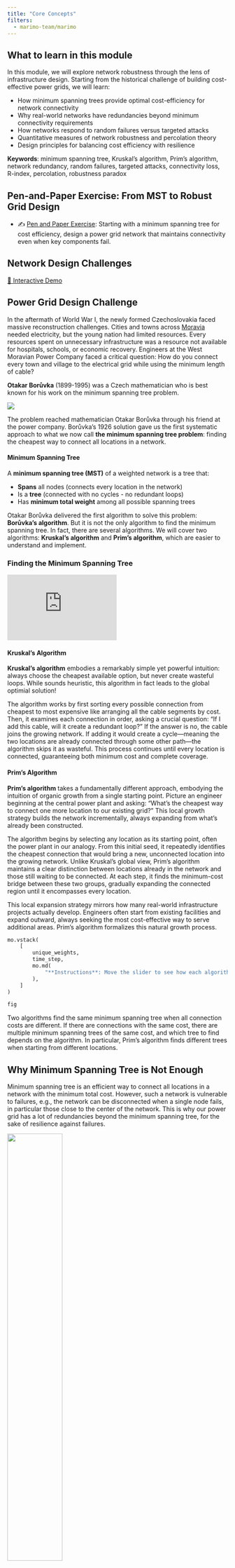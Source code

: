 ```yaml
---
title: "Core Concepts"
filters:
  - marimo-team/marimo
---
```


## What to learn in this module

In this module, we will explore network robustness through the lens of infrastructure design. Starting from the historical challenge of building cost-effective power grids, we will learn:

- How minimum spanning trees provide optimal cost-efficiency for network connectivity
- Why real-world networks have redundancies beyond minimum connectivity requirements
- How networks respond to random failures versus targeted attacks
- Quantitative measures of network robustness and percolation theory
- Design principles for balancing cost efficiency with resilience

**Keywords**: minimum spanning tree, Kruskal's algorithm, Prim's algorithm, network redundancy, random failures, targeted attacks, connectivity loss, R-index, percolation, robustness paradox

## Pen-and-Paper Exercise: From MST to Robust Grid Design

- ✍️ [Pen and Paper Exercise](./pen-and-paper/exercise.pdf): Starting with a minimum spanning tree for cost efficiency, design a power grid network that maintains connectivity even when key components fail.

## Network Design Challenges

[🚀 Interactive Demo](https://skojaku.github.io/adv-net-sci/assets/vis/network-robustness.html)

## Power Grid Design Challenge

In the aftermath of World War I, the newly formed Czechoslovakia faced massive reconstruction challenges. Cities and towns across [Moravia](https://en.wikipedia.org/wiki/Moravia) needed electricity, but the young nation had limited resources. Every resources spent on unnecessary infrastructure was a resource not available for hospitals, schools, or economic recovery. Engineers at the West Moravian Power Company faced a critical question: How do you connect every town and village to the electrical grid while using the minimum length of cable?

::: {.column-margin}
**Otakar Borůvka** (1899-1995) was a Czech mathematician who is best known for his work on the minimum spanning tree problem.

![](https://upload.wikimedia.org/wikipedia/commons/thumb/e/ee/Otakar_Boruvka_1981.jpg/500px-Otakar_Boruvka_1981.jpg)
:::



The problem reached mathematician Otakar Borůvka through his friend at the power company. Borůvka's 1926 solution gave us the first systematic approach to what we now call **the minimum spanning tree problem**: finding the cheapest way to connect all locations in a network.

#### Minimum Spanning Tree

A **minimum spanning tree (MST)** of a weighted network is a tree that:

- **Spans** all nodes (connects every location in the network)
- Is a **tree** (connected with no cycles - no redundant loops)
- Has **minimum total weight** among all possible spanning trees

Otakar Borůvka delivered the first algorithm to solve this problem: **Borůvka's algorithm**. But it is not the only algorithm to find the minimum spanning tree.
In fact, there are several algorithms. We will cover two algorithms: **Kruskal's algorithm** and **Prim's algorithm**, which are easier to understand and implement.

### Finding the Minimum Spanning Tree

::: {.column-margin}
<iframe width="250" height="150" src="https://www.youtube.com/embed/8i2XsxU-VL4?si=UGZH5hgy09Jhsjru" title="YouTube video player" frameborder="0" allow="accelerometer; autoplay; clipboard-write; encrypted-media; gyroscope; picture-in-picture; web-share" referrerpolicy="strict-origin-when-cross-origin" allowfullscreen></iframe>

:::

#### Kruskal's Algorithm

**Kruskal's algorithm** embodies a remarkably simple yet powerful intuition: always choose the cheapest available option, but never create wasteful loops. While sounds heuristic, this algorithm in fact leads to the global optimial solution!

The algorithm works by first sorting every possible connection from cheapest to most expensive like arranging all the cable segments by cost. Then, it examines each connection in order, asking a crucial question: "If I add this cable, will it create a redundant loop?" If the answer is no, the cable joins the growing network. If adding it would create a cycle---meaning the two locations are already connected through some other path---the algorithm skips it as wasteful. This process continues until every location is connected, guaranteeing both minimum cost and complete coverage.

#### Prim's Algorithm

**Prim's algorithm** takes a fundamentally different approach, embodying the intuition of organic growth from a single starting point. Picture an engineer beginning at the central power plant and asking: "What's the cheapest way to connect one more location to our existing grid?" This local growth strategy builds the network incrementally, always expanding from what's already been constructed.

The algorithm begins by selecting any location as its starting point, often the power plant in our analogy. From this initial seed, it repeatedly identifies the cheapest connection that would bring a new, unconnected location into the growing network. Unlike Kruskal's global view, Prim's algorithm maintains a clear distinction between locations already in the network and those still waiting to be connected. At each step, it finds the minimum-cost bridge between these two groups, gradually expanding the connected region until it encompasses every location.

This local expansion strategy mirrors how many real-world infrastructure projects actually develop. Engineers often start from existing facilities and expand outward, always seeking the most cost-effective way to serve additional areas. Prim's algorithm formalizes this natural growth process.

```python {.marimo}
mo.vstack(
    [
        unique_weights,
        time_step,
        mo.md(
            "**Instructions**: Move the slider to see how each algorithm builds the MST step by step."
        ),
    ]
)
```

```python {.marimo}
fig
```




::: {.callout-note}

Two algorithms find the same minimum spanning tree when all connection costs are different. If there are connections with the same cost, there are multiple minimum spanning trees of the same cost, and which tree to find depends on the algorithm. In particular, Prim's algorithm finds different trees when starting from different locations.

:::



## Why Minimum Spanning Tree is Not Enough

Minimum spanning tree is an efficient way to connect all locations in a network with the minimum total cost. However, such a network is vulnerable to failures, e.g., the network can be disconnected when a single node fails, in particular those close to the center of the network. This is why our power grid has a lot of redundancies beyond the minimum spanning tree, for the sake of resilience against failures.


::: {#fig-us-powe-grid}

![](https://www.geni.org/globalenergy/library/national_energy_grid/united-states-of-america/graphics/UnitedStatesPowerGrid.jpg){width=50%}

This is the power grid of the United States.

:::

### Measuring Network Damage

Not every failure is equal. Some failures are more damaging than others. For example, removing somee nodes in a grid network can be catastrophic, while removing other nodes can be more tolerable.

While there can be many metrics to quantify network damage, we will focus on a purely topological metric: the fraction of nodes remaining in the largest connected component after removal.

$$
\text{Connectivity} = \frac{\text{Size of largest component after removal}}{\text{Original network size}}
$$

![](../figs/single-node-failure.jpg){#fig-single-node-failure fig-alt="The impact of removing a single node varies based on which node is removed."}

The **robustness profile** plots connectivity against the fraction of nodes removed, revealing how networks fragment. Crucially, the shape of this profile depends entirely on the **order** in which nodes are removed - random removal creates one pattern, while strategic targeting creates dramatically different patterns.

![](../figs/robustness-profile.jpg){#fig-multiple-node-failure fig-alt="Robustness profile of a network for a sequential failure of nodes."}

To compare networks with a single metric, we use the **R-index** - the area under this curve:

$$
R = \frac{1}{N} \sum_{k=1}^{N-1} y_k
$$

The robustness index is a measure of how robust a network is to under a sequential failure of nodes. The higher the R-index, the more robust the network is.

Networks can exhibit different robustness profiles under different attack strategies. One form of an attack is a **random failure**, where nodes are removed randomly. Another form of an attack is a **targeted attack**, where nodes are removed strategically.

Random failures are like earthquakes or equipment malfunctions; they strike unpredictably. In power grids, generators might fail due to technical problems. In computer networks, servers might crash randomly.

Even if a network survives random failures beautifully, it might crumble under **targeted attacks**. Adversaries strategically choose which nodes to attack for maximum damage. The most intuitive strategy targets **high-degree nodes** (hubs) first, i.e., like targeting the busiest airports to disrupt air travel.

::: {.column-margin}
The asymmetry between random failures and targeted attacks is one of the most counterintuitive discoveries in network science. A network that seems robust can have hidden vulnerabilities that smart adversaries can exploit.
:::

## Theoretical Framework for Network Robustness

To understand these patterns mathematically, we can view network attacks as the **reverse process of percolation**. **Percolation theory** studies phase transitions in connectivity by asking: as we randomly add nodes to a grid, when does a giant connected component emerge? Network robustness asks the opposite: as we remove nodes, when does the giant component disappear?

::: {.column-margin}
Percolation theory originated in physics to understand how liquids flow through porous materials. The same mathematics explains how networks fragment under node removal - a beautiful example of how physics concepts illuminate network behavior.
:::

```python {.marimo}
p_slider
```

```python {.marimo}
percolation_visualization()
```

::: {.column-margin}
**Percolation vs. Robustness: Two Sides of the Same Coin**

Percolation theory asks: *"Starting from isolation, how many nodes must we connect to form a giant component?"* - increasing connectivity from $p = 0$ to $p = 1$.

Robustness analysis asks: *"Starting from full connectivity, how many nodes must we remove to fragment the network?"* - decreasing connectivity from $p = 1$ to $p = 0$.

These are mathematically equivalent processes, just viewed in opposite directions along the same connectivity parameter.
:::

### The Phase Transition

Imagine a grid where each square randomly becomes a "puddle" with probability $p$. As $p$ increases, something dramatic happens - suddenly, a giant puddle spanning the entire grid appears! This **phase transition** occurs at a critical probability $p_c$. Crucially, the exact timing doesn't matter; only the fraction of nodes present or removed determines connectivity.

```python {.marimo}
p_slider
```

```python {.marimo}
phase_transition_plot()
```


### The Molloy-Reed Criterion

For networks with arbitrary degree distributions, the **Molloy-Reed criterion** determines whether a **giant component** exists - that is, whether the network contains a single large connected component that includes most of the nodes:

$$
\kappa = \frac{\langle k^2 \rangle}{\langle k \rangle} > 2
$$

where $\langle k \rangle$ is the average degree and $\langle k^2 \rangle$ is the average of squared degrees. The ratio $\kappa$ measures **degree heterogeneity** - networks with hubs have high $\kappa$, while degree homogeneous networks have low $\kappa$. When $\kappa > 2$, a giant component forms that dominates the network connectivity. See the Appendix for the proof of the Molloy-Reed criterion.

The Molloy-Reed criterion is a powerful tool to predict the existence of a giant component in a network and allows us to find the critical fraction of nodes that must be **removed** to break the network. This critial fraction depends on the strategy of the attack, along with the degree distribution. For simplicity, let us restrict ourselves into the random failures. For the random failure case, the critical fraction is given by:

$$
f_c = 1 - \frac{1}{\kappa - 1}
$$

The value of $\kappa$ depends on the degree distribution, and below, we showcase two examples of degree distributions.

#### Degree homogeneous network

In case of a degree homogeneous network like a random network considered in the exercise above, the critical fraction is given by:

$$
f_c = 1 - \frac{1}{\langle k \rangle}
$$

given that $\langle k^2 \rangle = \langle k \rangle^2$ and thus $\kappa = \langle k \rangle$. This suggests that the threshold is determined by the average degree $\langle k \rangle$. A large $\langle k \rangle$ results in a larger $f_c$, meaning that the network is more robust against random failures.


#### Degree heterogeneous network

Most real-world networks are degree heterogeneous, i.e., the degree distribution $P(k) \sim k^{-\gamma}$ follows a power law (called *scale-free* network).
The power-law degree distribution has infinite second moment, i.e., $\langle k^2 \rangle = \infty$ and thus $f_c = 1.0$, which means that all nodes must be removed to break the network into disconnected components.
This is the case where the number of nodes is infinite (i.e., so that a node has a very large degree for the degree distribution to be a valid power law). When restricting the maximum degree to be finite, the critical fraction is given by:

$$
f_c =
\begin{cases}
1 - \dfrac{1}{\frac{\gamma-2}{3-\gamma} k_{\text{min}} ^{\gamma-2} k_{\text{max}}^{3-\gamma} -1} & \text{if } 2 < \gamma < 3 \\
1 - \dfrac{1}{\frac{\gamma-2}{\gamma-3} k_{\text{min}} - 1} & \text{if } \gamma > 3 \\
\end{cases}
$$

where $k_{\text{min}}$ and $k_{\text{max}}$ are the minimum and maximum degree, respectively.
The variable $\gamma$ is the exponent of the power law degree distribution, controlling the degree heterogeneity, where a lower $\gamma$ results in a more degree heterogeneous network.

- For regime $2 < \gamma < 3$, the critical threshold $f_c$ is determined by the extreme values of the degree distribution, $k_{\text{min}}$ and $k_{\text{max}}$.
And $f_c \rightarrow 1$ when the maximum degree $k_{\text{max}} \in [k_{\text{min}}, N-1]$ increases.
Notably, in this regime, the maximum degree $k_{\text{max}}$ increases as the network size $N$ increases, and this makes $f_c \rightarrow 1$.

- For regime $\gamma > 3$, the critical threshold $f_c$ is influenced by the minimum degree $k_{\text{min}}$. In contrast to $k_{\text{max}}$, $k_{\text{min}}$ remains constant as the network size $N$ grows. Consequently, the network disintegrates when a finite fraction of its nodes are removed.

```python {.marimo}
chart_fc
```


### Robustness Under Attack

While scale-free networks show remarkable robustness against random failures, they exhibit a fundamental vulnerability to targeted attacks that deliberately target high-degree nodes (hubs). This asymmetry reveals the "Achilles' heel" property of complex networks, where the same structural features that provide robustness against random failures create critical vulnerabilities to strategic attacks.

Rather than removing nodes randomly, an adversary with knowledge of the network structure can systematically remove the highest-degree nodes first, followed by the next highest-degree nodes, and so on. Under this targeted hub removal strategy, scale-free networks fragment rapidly and dramatically. The critical threshold for attacks, $f_c^{\text{attack}}$, is dramatically lower than for random failures. While random failures require $f_c^{\text{random}} \approx 1$ (nearly all nodes must be removed), targeted attacks need only $f_c^{\text{attack}} \ll 1$ (a small fraction of hubs) to fragment the network.

To understand how networks fragment under targeted attacks, we must consider two key effects that occur when the highest-degree nodes are systematically removed. First, the removal of hub nodes changes the maximum degree of the remaining network from $k_{\max}$ to a new lower value $k'_{\max}$. Second, since these removed hubs had many connections, their elimination also removes many links from the network, effectively changing the degree distribution of the surviving nodes.

The mathematical analysis of this process relies on mapping the attack problem back to the random failure framework through careful accounting of these structural changes. When we remove an $f$ fraction of the highest-degree nodes in a scale-free network, the new maximum degree becomes $k'_{\max} = k_{\min} f^{1/(1-\gamma)}$, where the power-law exponent $\gamma$ determines how rapidly the degree sequence declines.

For scale-free networks with degree exponent $\gamma$, the critical attack threshold $f_c$ satisfies:

$$
f_c^{\frac{2-\gamma}{1-\gamma}} = \frac{2 + 2^{-\gamma}}{3-\gamma} k_{\min} \left(f_c^{\frac{3-\gamma}{1-\gamma}} - 1\right)
$$

The fractional exponents $(2-\gamma)/(1-\gamma)$ and $(3-\gamma)/(1-\gamma)$ arise from the power-law degree distribution and determine how quickly the network fragments as hubs are removed. For networks with $\gamma < 3$ (highly heterogeneous degree distributions), these exponents are negative, leading to extremely small values of $f_c$, i.e., meaning just a tiny fraction of hub removal can destroy network connectivity.

This vulnerability has profound real-world implications across multiple domains. Power grids invest heavily in protecting major substations and transmission hubs because their failure could cascade throughout the system. Internet infrastructure includes hub redundancy and protection protocols to maintain connectivity when major routing nodes are compromised. Transportation networks maintain backup routes and alternative pathways when major airports or train stations fail. Even biological systems have evolved protective mechanisms for critical proteins that serve as hubs in cellular networks.

The robustness paradox demonstrates that no single network structure can be optimal against all types of failures. There's always a fundamental trade-off between efficiency, which naturally favors hub-based architectures for optimal resource distribution, and security, which requires redundancy and distributed connectivity to prevent catastrophic failures from targeted attacks.

## Design Principles for Robust Networks

How do we design networks that resist both random failures and targeted attacks? Key principles include:

1. **Balanced Degree Distribution**: Avoid both extreme homogeneity and extreme hub concentration
2. **Multiple Redundant Pathways**: Ensure removing any single node doesn't isolate large portions
3. **Strategic Hub Protection**: In hub-based networks, invest heavily in protecting critical nodes
4. **Hierarchical Design**: Combine local clusters with hub connections and redundant backbones
5. **Adaptive Responses**: Design systems that can reconfigure when attacks are detected

These strategies reflect lessons learned from our historical power grid challenge: moving beyond the minimum spanning tree to create networks that balance efficiency with resilience.


<!--
========================================
Code for the interactive visualizations
========================================
-->


```python {.marimo}
import marimo as mo
import matplotlib.pyplot as plt
import pandas as pd
import numpy as np
from scipy.ndimage import label
from matplotlib.colors import ListedColormap
from scipy.sparse import csr_matrix
from scipy.sparse.csgraph import connected_components

```

```python {.marimo}
# Control for edge weight uniqueness
unique_weights = mo.ui.checkbox(
    label="Use unique edge weights (when unchecked, some edges have same weight)",
    value=True,
)

# Time step slider - fixed to accommodate MST (max 6 edges for 7 nodes)
time_step = mo.ui.slider(
    start=0,
    stop=6,  # Fixed max for power grid (7 nodes = 6 MST edges)
    step=1,
    value=6,  # Start at final state
    label="Algorithm Time Step (0=start, 6=complete MST)",
)
```

```python {.marimo}
def create_power_grid_graph(use_unique_weights=True):
    """Create power grid graph with nodes and edges"""

    # Define nodes with positions
    nodes = {
        "A": (0, 1),
        "B": (1, 2),
        "C": (1, 0),
        "D": (2, 2.5),
        "E": (2, 1.5),
        "F": (2, 0.5),
        "G": (2, -0.5),
    }

    if use_unique_weights:
        # All weights are unique
        edges = [
            ("A", "B", 8),
            ("A", "C", 12),
            ("B", "D", 5),
            ("B", "E", 7),
            ("C", "F", 6),
            ("C", "G", 4),
            ("D", "E", 3),
            ("E", "F", 9),
            ("F", "G", 2),
            ("D", "C", 11),
        ]
    else:
        # Some weights are the same - multiple MSTs possible
        edges = [
            ("A", "B", 8),
            ("A", "C", 12),
            ("B", "D", 5),
            ("B", "E", 7),
            ("C", "F", 6),
            ("C", "G", 4),
            ("D", "E", 3),
            ("E", "F", 11),
            ("F", "G", 2),
            ("D", "C", 11),
        ]

    return nodes, edges


# Create the graph based on current setting
nodes, edges = create_power_grid_graph(unique_weights.value)

def kruskal_algorithm(nodes_dict, edges_list):
    """Kruskal's algorithm implementation without networkx"""

    # Step 1: Sort edges by weight (global perspective)
    sorted_edges = sorted(edges_list, key=lambda x: x[2])

    # Initialize Union-Find data structure
    parent = {}
    rank = {}

    # Initialize all nodes in Union-Find
    for node in nodes_dict:
        parent[node] = node
        rank[node] = 0

    def find(x):
        if parent[x] != x:
            parent[x] = find(parent[x])
        return parent[x]

    def union(x, y):
        px, py = find(x), find(y)
        if px == py:
            return False
        if rank[px] < rank[py]:
            px, py = py, px
        parent[py] = px
        if rank[px] == rank[py]:
            rank[px] += 1
        return True

    mst_edges = []
    steps = []

    for u, v, weight in sorted_edges:
        if union(u, v):
            mst_edges.append((u, v, weight))
            steps.append(
                {
                    "edge": (u, v),
                    "weight": weight,
                    "action": "added",
                    "reason": f"Connects {u} and {v} without creating cycle",
                }
            )

        # Continue until we have a spanning tree OR all edges are processed
        if len(mst_edges) == len(nodes_dict) - 1:
            break

    return mst_edges, steps


def prim_algorithm(nodes_dict, edges_list, start_node="A"):
    """Prim's algorithm implementation without networkx"""

    # Create adjacency list
    adj = {node: [] for node in nodes_dict}
    for u, v, weight in edges_list:
        adj[u].append((v, weight))
        adj[v].append((u, weight))

    visited = {start_node}
    mst_edges = []
    steps = []

    steps.append(
        {
            "node": start_node,
            "action": "start",
            "reason": f"Starting from {start_node}",
        }
    )

    while len(visited) < len(nodes_dict):
        min_weight = float("inf")
        min_edge = None

        # Find cheapest edge from visited to unvisited nodes
        for node in visited:
            for neighbor, weight in adj[node]:
                if neighbor not in visited and weight < min_weight:
                    min_weight = weight
                    min_edge = (node, neighbor, weight)

        if min_edge:
            u, v, weight = min_edge
            visited.add(v)
            mst_edges.append((u, v, weight))
            steps.append(
                {
                    "edge": (u, v),
                    "weight": weight,
                    "action": "added",
                    "reason": f"Cheapest connection from visited set to {v}",
                }
            )

    return mst_edges, steps


# Run both algorithms
kruskal_mst, kruskal_steps = kruskal_algorithm(nodes, edges)
prim_mst, prim_steps = prim_algorithm(nodes, edges)

# Calculate total weights
kruskal_weight = sum(w for _, _, w in kruskal_mst)
prim_weight = sum(w for _, _, w in prim_mst)

# Display algorithm results with current step information
weight_match = "✅ Same" if kruskal_weight == prim_weight else "❌ Different"

# Get current step information
current_step = time_step.value
max_steps = len([s for s in kruskal_steps if s["action"] == "added"])
```

```python {.marimo}
def visualize_both_algorithms():
    """Create side-by-side visualization of both algorithms with time step control"""

    fig, (ax1, ax2) = plt.subplots(1, 2, figsize=(16, 8))

    # Get edges to show up to current time step for each algorithm
    current_step = time_step.value

    # For Kruskal: edges added in order they appear in steps
    kruskal_edges_to_show = []
    for i, step in enumerate(kruskal_steps):
        if i >= current_step:
            break
        if step["action"] == "added":
            u, v = step["edge"]
            weight = step["weight"]
            kruskal_edges_to_show.append((u, v, weight))

    # For Prim: edges added in order they appear in steps
    prim_edges_to_show = []
    for i, step in enumerate(prim_steps[1:], 1):  # Skip the 'start' step
        if i > current_step:
            break
        if step["action"] == "added":
            u, v = step["edge"]
            weight = step["weight"]
            prim_edges_to_show.append((u, v, weight))

    algorithms = [
        (ax1, "Kruskal's Algorithm", kruskal_edges_to_show),
        (ax2, "Prim's Algorithm", prim_edges_to_show),
    ]

    for ax, title, edges_to_show in algorithms:
        ax.clear()
        ax.set_facecolor("white")

        # Draw all possible edges - dashed for unconnected
        mst_edge_set = set((u, v) for u, v, _ in edges_to_show) | set(
            (v, u) for u, v, _ in edges_to_show
        )

        for u, v, weight in edges:
            x1, y1 = nodes[u]
            x2, y2 = nodes[v]

            if (u, v) in mst_edge_set or (v, u) in mst_edge_set:
                # MST edge - solid black line
                ax.plot(
                    [x1, x2],
                    [y1, y2],
                    "black",
                    linewidth=3,
                    solid_capstyle="round",
                )
            else:
                # Non-MST edge - dashed grey line
                ax.plot(
                    [x1, x2],
                    [y1, y2],
                    "grey",
                    linewidth=2,
                    linestyle="--",
                    alpha=0.7,
                )

            # Add edge weight labels with larger font
            mid_x, mid_y = (x1 + x2) / 2, (y1 + y2) / 2
            ax.text(
                mid_x,
                mid_y,
                str(weight),
                fontsize=20,
                bbox=dict(
                    boxstyle="round,pad=0.2", facecolor="white", alpha=0.9
                ),
                ha="center",
                va="center",
                fontweight="bold",
            )

        # Draw nodes - color based on connection status
        connected_nodes = set()
        if "Prim" in title:
            # For Prim, start with node A always connected
            connected_nodes.add("A")
            for u, v, _ in edges_to_show:
                connected_nodes.add(u)
                connected_nodes.add(v)
        else:
            # For Kruskal, find all nodes in connected components
            if edges_to_show:
                # Build Union-Find to determine connected components
                parent = {node: node for node in nodes}

                def find_root(x):
                    if parent[x] != x:
                        parent[x] = find_root(parent[x])
                    return parent[x]

                def union_nodes(x, y):
                    px, py = find_root(x), find_root(y)
                    if px != py:
                        parent[py] = px

                # Apply edges to build connected components
                for u, v, _ in edges_to_show:
                    union_nodes(u, v)

                # Find all nodes connected to any component that has edges
                connected_roots = set()
                for u, v, _ in edges_to_show:
                    connected_roots.add(find_root(u))
                    connected_roots.add(find_root(v))

                for node in nodes:
                    if find_root(node) in connected_roots:
                        connected_nodes.add(node)

        for node, (x, y) in nodes.items():
            color = (
                "#f5cbcc" if node in connected_nodes else "#d0e2f3"
            )  # light red : light blue
            # Draw larger circle with black border
            circle = plt.Circle((x, y), 0.15, color=color, zorder=5)
            ax.add_patch(circle)
            # Add black border
            border_circle = plt.Circle(
                (x, y),
                0.15,
                fill=False,
                edgecolor="black",
                linewidth=2,
                zorder=6,
            )
            ax.add_patch(border_circle)
            # Larger text
            ax.text(
                x,
                y,
                node,
                ha="center",
                va="center",
                fontsize=20,
                fontweight="bold",
                zorder=7,
            )

        # Clean title
        ax.set_title(title, fontsize=22, fontweight="bold", pad=20)
        ax.set_aspect("equal")
        ax.axis("off")

        # Set axis limits with padding
        x_coords = [x for x, y in nodes.values()]
        y_coords = [y for x, y in nodes.values()]
        ax.set_xlim(min(x_coords) - 0.3, max(x_coords) + 0.3)
        ax.set_ylim(min(y_coords) - 0.3, max(y_coords) + 0.3)

    plt.tight_layout()
    return fig


# Create and display the visualization
fig = visualize_both_algorithms()
```



<!---
Code for the percolation visualization
--->


```python {.marimo}
# Create a slider to control the puddle probability
p_slider = mo.ui.slider(
    start=0.0,
    stop=1.0,
    step=0.01,
    value=0.5,
    label="Puddle Probability (p)"
)
```


```python {.marimo}
np.random.seed(42)  # For reproducible results during demo
# Grid parameters
grid_size = 50
S = np.random.random((grid_size, grid_size))

def percolation_visualization():

    # Generate the percolation grid based on slider value
    np.random.seed(42)  # For reproducible results during demo
    grid = S < p_slider.value

    # Find connected components (puddles that touch each other)
    labeled_array, num_features = label(grid)

    # Find the largest connected component
    if num_features > 0:
        sizes = [(labeled_array == i).sum() for i in range(1, num_features + 1)]
        largest_size = max(sizes)
        largest_fraction = largest_size / (grid_size * grid_size)
    else:
        largest_size = 0
        largest_fraction = 0.0

    # Create visualization
    plt.figure(figsize=(8, 8))

    # Create a display grid that shows largest component in red
    display_grid = np.zeros_like(grid, dtype=int)

    # Find the largest component
    if num_features > 0:
        # Find which label corresponds to the largest component
        largest_label = np.argmax(sizes) + 1  # +1 because labels start from 1

        # Set display values: 0=white, 1=blue (small components), 2=red (largest component)
        display_grid[grid] = 1  # All puddles start as blue
        display_grid[labeled_array == largest_label] = 2  # Largest component in red

    # Create custom colormap: white for empty, blue for small components, red for largest
    colors = ['white', '#4472C4', '#E74C3C']  # white, blue, red
    cmap = ListedColormap(colors)

    # Plot the grid
    ax = plt.imshow(display_grid, cmap=cmap, interpolation='nearest')

    # Styling
    plt.title(f'Percolation Grid (p = {p_slider.value:.2f})\n'
              f'Largest Component (Red): {largest_size} squares '
              f'({largest_fraction:.1%} of grid)',
              fontsize=14, pad=20)
    plt.xlabel('Grid Position')
    plt.ylabel('Grid Position')

    # Add grid lines for clarity
    plt.xticks(np.arange(-0.5, grid_size, 10), minor=True)
    plt.yticks(np.arange(-0.5, grid_size, 10), minor=True)
    plt.grid(which='minor', color='gray', linestyle='-', alpha=0.3)
    plt.tick_params(which='minor', size=0)

    # Add a legend
    from matplotlib.patches import Patch
    legend_elements = [
        Patch(facecolor='white', edgecolor='black', label='Empty'),
        Patch(facecolor='#4472C4', label='Small Components'),
        Patch(facecolor='#E74C3C', label='Largest Component')
    ]
    plt.legend(handles=legend_elements, loc='upper right', bbox_to_anchor=(1.15, 1))

    # Return the plot
    return ax
```

```python {.marimo}
# Generate data for the phase transition plot
prob_values = np.linspace(0, 1, 100)
component_fractions = []

#grid_size_phase = 50  # Use smaller grid for faster computation

# Calculate largest component size for different probabilities
np.random.seed(42)  # Fixed seed for consistent results
#S = np.random.random((grid_size_phase, grid_size_phase))
for prob in prob_values:
    # Generate random grid
    phase_grid = S < prob

    # Find connected components
    labeled_phase, num_phase = label(phase_grid)

    if num_phase > 0:
        phase_sizes = [(labeled_phase == i).sum() for i in range(1, num_phase + 1)]
        largest_phase = max(phase_sizes) / (grid_size * grid_size)
    else:
        largest_phase = 0.0

    component_fractions.append(largest_phase)
```

```python {.marimo}
def phase_transition_plot():
    # Create the phase transition plot
    plt.figure(figsize=(8, 6))

    # Plot the phase transition curve
    plt.plot(prob_values, component_fractions, 'b-', linewidth=2,
             label='Largest Component Size')

    # Highlight current probability
    current_idx = int(p_slider.value * 99)  # Convert to index
    plt.plot(p_slider.value, component_fractions[current_idx],
             'ro', markersize=10, label=f'Current p = {p_slider.value:.2f}')

    # Mark approximate critical point (for 2D lattice, pc ≈ 0.593)
    critical_p = 0.593
    plt.axvline(x=critical_p, color='gray', linestyle='--', alpha=0.7,
                label=f'Critical point (p_c ≈ {critical_p})')

    # Styling
    plt.xlabel('Probability (p)', fontsize=12)
    plt.ylabel('Fraction of Grid in Largest Component', fontsize=12)
    plt.title('Percolation Phase Transition', fontsize=14)
    plt.grid(True, alpha=0.3)
    plt.legend(frameon=False)
    plt.xlim(0, 1)
    plt.ylim(0, 1)

    # Add phase labels
    plt.text(0.2, 0.2, 'Disconnected\nPhase', fontsize=15, ha='center',
             bbox=dict(boxstyle='round', facecolor='lightblue', alpha=0.7))
    plt.text(0.8, 0.2, 'Connected\nPhase', fontsize=15, ha='center',
             bbox=dict(boxstyle='round', facecolor='#f5cbcc', alpha=0.7))

    return plt.gca()
```


<!--
Code for the f_c plot
-->

```python {.marimo}
def compute_fc_powerlaw(gamma, k_min, k_max):
    """
    Compute the critical fraction f_c for a power-law degree distribution.

    Parameters
    ----------
    gamma : float
        Exponent of the power-law degree distribution.
    k_min : float
        Minimum degree in the network.
    k_max : float
        Maximum degree in the network.

    Returns
    -------
    f_c : float
        Critical fraction of nodes that must be removed to break the network.
    """
    if gamma > 3:
        denom = (gamma - 2) / (gamma - 3) * k_min - 1
        if denom == 0:
            return 1.0
        f_c = 1 - 1 / denom
    elif 2 < gamma < 3:
        denom = (gamma - 2) / (3-gamma) * (k_min ** (gamma - 2)) * (k_max ** (3 - gamma)) - 1
        if denom == 0:
            return 1.0
        f_c = 1 - 1 / denom
    else:
        raise ValueError("gamma must be > 2 for a giant component to exist.")
    return f_c
```


```python {.marimo}
import altair as alt

kmax_values = np.arange(50, 1000, 20)
gammas = [2.1, 2.5, 2.9]
gamma_labels = {2.1: "gamma = 2.1", 2.5: "gamma = 2.5", 2.9: "gamma = 2.9"}
colors = {2.1: "red", 2.5: "blue", 2.9: "orange"}
linestyles = {2.1: "solid", 2.5: "dashed", 2.9: "dashed"}

# Prepare data for Altair
data = []
for gamma in gammas:
    for kmax in kmax_values:
        fc = compute_fc_powerlaw(gamma, 1, kmax)
        data.append({
            "Maximum degree": kmax,
            "Critical fraction": fc,
            "gamma": gamma_labels[gamma],
            "color": colors[gamma],
            "linestyle": linestyles[gamma]
        })

df = pd.DataFrame(data)

# Altair plot

# Find the minimum y value (critical fraction) in the data
min_fc = df["Critical fraction"].min()

chart_fc = alt.Chart(df).mark_line().encode(
    x=alt.X(
        "Maximum degree:Q",
        title="Maximum degree",
        axis=alt.Axis(titleFontSize=18, labelFontSize=14)
    ),
    y=alt.Y(
        "Critical fraction:Q",
        title="$f_c$",
        scale=alt.Scale(domain=[min_fc, 1.0]),
        axis=alt.Axis(titleFontSize=18, labelFontSize=14)
    ),
    color=alt.Color(
        "gamma:N",
        scale=alt.Scale(domain=list(gamma_labels.values()), range=[colors[g] for g in gammas]),
        legend=alt.Legend(title="gamma", titleFontSize=16, labelFontSize=14)
    ),
    strokeDash=alt.StrokeDash(
        "gamma:N",
        scale=alt.Scale(domain=list(gamma_labels.values()), range=[[], [5,5], [5,5]]),
        legend=None
    )
).properties(
    width=300,
    height=300,
    title=alt.TitleParams(
        text="Critical Fraction (k_min = 1)",
        fontSize=20
    )
)
```



## References

1. **Borůvka, O.** (1926). O jistém problému minimálním [About a certain minimal problem]. *Práce Moravské Přírodovědecké Společnosti*, 3, 37-58. [Original work on minimum spanning trees]

2. **Molloy, M., & Reed, B.** (1995). A critical point for random graphs with a given degree sequence. *Random Structures & Algorithms*, 6(2-3), 161-180. [Molloy-Reed criterion]

3. **Albert, R., Jeong, H., & Barabási, A. L.** (2000). Error and attack tolerance of complex networks. *Nature*, 406(6794), 378-382. [Seminal paper on network robustness and the "Achilles' heel" property]

4. **Cohen, R., Erez, K., ben-Avraham, D., & Havlin, S.** (2000). Resilience of the Internet to random breakdowns. *Physical Review Letters*, 85(21), 4626-4629. [Mathematical framework for random failures]

5. **Cohen, R., Erez, K., ben-Avraham, D., & Havlin, S.** (2001). Breakdown of the Internet under intentional attack. *Physical Review Letters*, 86(16), 3682-3685. [Mathematical analysis of targeted attacks]

6. **Callaway, D. S., Newman, M. E., Strogatz, S. H., & Watts, D. J.** (2000). Network robustness and fragility: Percolation on random graphs. *Physical Review Letters*, 85(25), 5468-5471. [Percolation theory approach to network robustness]

7. **Cohen, R., & Havlin, S.** (2010). *Complex Networks: Structure, Robustness and Function*. Cambridge University Press. [Comprehensive treatment of network robustness theory]

8. **Newman, M. E. J.** (2018). *Networks*. Oxford University Press. [Modern textbook covering network robustness and percolation]